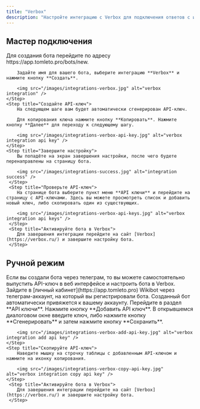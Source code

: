 ```yaml
---
title: "Verbox"
description: "Настройте интеграцию с Verbox для подключения ответов с использованием ИИ"
---
```


## Мастер подключения

<Steps>
    <Step title="Создайте бота">
        Для создания бота перейдите по адресу https://app.tomleto.pro/bots/new.

        Задайте имя для вашего бота, выберите интеграцию **Verbox** и нажмите кнопку **Создать**.

        <img src="/images/integrations-verbox.jpg" alt="verbox integration" />
    </Step>
    <Step title="Создайте API-ключ">
        На следующем шаге вам будет автоматически сгенерирован API-ключ.

        Для копирования ключа нажмите кнопку **Копировать**. Нажмите кнопку **Далее** для переходу к следующему шагу.

        <img src="/images/integrations-verbox-api-key.jpg" alt="verbox integration api key" />
    </Step>
    <Step title="Завершите настройку">
        Вы попадёте на экран завершения настройки, после чего будете перенаправлены на страницу бота.

        <img src="/images/integrations-success.jpg" alt="integration success" />
     </Step>
     <Step title="Проверьте API-ключ">
        На странице бота выберите пункт меню **API ключи** и перейдите на страницу с API-ключами. Здесь вы можете просмотреть список и добавить новый ключ, либо скопировать один из существующих.

        <img src="/images/integrations-verbox-api-keys.jpg" alt="verbox integration api keys" />
     </Step>
     <Step title="Активируйте бота в Verbox">
        Для завершения интеграции перейдите на сайт [Verbox](https://verbox.ru/) и завершите настройку бота.
     </Step>
</Steps>

## Ручной режим

<Info>
    Если вы создали бота через телеграм, то вы можете самостоятельно выпустить API-ключ в веб интерфейсе и настроить бота в Verbox.
</Info>

<Steps>
    <Step title="Войдите в личный кабинет">
        Зайдите в [личный кабинет](https://app.tomleto.pro) Wikibot через телеграм-аккаунт, на который вы регистрировали бота. Созданный бот  автоматически привяжется к вашему аккаунту.
    </Step>
    <Step title="Создайте API-ключ">
        Перейдите в раздел **API ключи**. Нажмите кнопку **Добавить API ключ**. В открывшемся диалоговом окне введите ключ, либо нажмите кнопку **Сгенерировать** и затем нажмите кнопку **Сохранить**.

        <img src="/images/integrations-verbox-add-api-key.jpg" alt="verbox integration add api key" />
    </Step>
    <Step title="Скопируйте API-ключ">
        Наведите мышку на строчку таблицы с добавленным API-ключом и нажмите на иконку копирования.

        <img src="/images/integrations-verbox-copy-api-key.jpg" alt="verbox integration copy api key" />
    </Step>
     <Step title="Активируйте бота в Verbox">
        Для завершения интеграции перейдите на сайт [Verbox](https://verbox.ru/) и завершите настройку бота.
     </Step>
</Steps>
